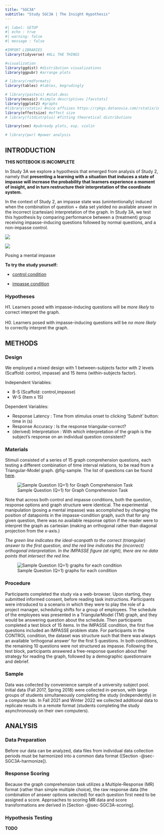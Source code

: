 ```yaml
---
title: "SGC3A"
subtitle: "Study SGC3A | The Insight Hypothesis"
---
```


```r
#| label: SETUP
#| echo : true
#| warning: false
#| message : false

#IMPORT LIBRARIES
library(tidyverse) #ALL THE THINGS

#visualization
library(ggdist) #distribution visualizations
library(ggpubr) #arrange plots

# library(rmdformats)
library(tables) #tables, begrudingly

# library(pastecs) #stat.desc
library(mosaic) #simple descriptives [favstats]
library(ggplot2) #graphs
#library(rstatix) #nice effsizes https://rpkgs.datanovia.com/rstatix/index.html
library(effectsize) #effect size
# library(fitdistrplus) #fitting theoretical distributions

library(see) #pubready plots, esp. violin

# library(pwr) #power analysis
```

\newpage

## INTRODUCTION {.unnumbered}

**THIS NOTEBOOK IS INCOMPLETE**

In Study 3A we explore a hypothesis that emerged from analysis of Study 2, namely that **presenting a learning with a situation that induces a state of impasse will increase the probability that learners experience a moment of insight, and in turn restructure their interpretation of the coordinate system.**

In the context of Study 2, an impasse state was (unintentionally) induced when the combination of question + data set yielded no available answer in the incorrect (cartesian) interpretation of the graph. In Study 3A, we test this hypothesis by comparing performance between a (treatment) group receiving impasse-inducing questions followed by normal questions, and a non-impasse control.

::: {#fig-manipulation layout-ncol="2"}
![](static/stimuli/nonimpasse.png){#fig-control}

![](static/stimuli/impasse.png){#fig-impasse}

Posing a mental impasse
:::

**To try the study yourself:**

-   [control condition](https://limitless-plains-85018.herokuapp.com/?study=SGC3A&condition=111&session=WEB-DEMO)

-   [impasse condition](https://limitless-plains-85018.herokuapp.com/?study=SGC3A&condition=121&session=WEB-DEMO)

### Hypotheses

H1. Learners posed with impasse-inducing questions will be *more likely* to correct interpret the graph.\
\
H0. Learners posed with impasse-inducing questions will be *no more likely* to correctly interpret the graph.

## METHODS

### Design

We employed a mixed design with 1 between-subjects factor with 2 levels (Scaffold: control, impasse) and 15 items (within-subjects factor).

Independent Variables:

-   B-S (Scaffold: control,impasse)
-   W-S (Item x 15)

Dependent Variables:

-   Response Latency : Time from stimulus onset to clicking 'Submit' button: time in (s)
-   Response Accuracy : Is the response triangular-correct?
-   (derived) Interpretation : With which interpretation of the graph is the subject's response on an individual question consistent?

### Materials

Stimuli consisted of a series of 15 graph comprehension questions, each testing a different combination of time interval relations, to be read from a Triangular-Model graph. @fig-sample. The list of questions can be found [here](static/stimuli/sgcx_questions.csv).

![Sample Question (Q=1) for Graph Comprehension Task](static/stimuli/sample_graphComprehensionTask_Q1.png){#fig-sample fig-alt="picture of multiple select question on the left, accompanied by a triangular model graph on the right" fig-align="center"}

Note that across both control and impasse conditions, both the question, response options and graph structure were identical. The experimental manipulation (posing a mental impasse) was accomplished by changing the position of datapoints in the impasse-condition graph, such that for any given question, there was no available response option if the reader were to interpret the graph as cartesian (making an orthogonal rather than diagonal projection from the x-axis.)

*The green line indicates the ideal-scanpath to the correct (triangular) answer to the first question, and the red line indicates the (incorrect) orthogonal interpretation. In the IMPASSE figure (at right), there are no data points that intersect the red line.*

![Sample Question (Q=1) graphs for each condition](static/stimuli/3A_conditions.png){#fig-conditions fig-alt="a triangle graph at left shows the correct (diagonal) path from the x-axis to the correct answer(datapoint f) in green, and an incorrect orthogonal projection from the x-axis to incorrect datapoint A.  At right, the same graph is depicted, but datapoint A no longer intersects the orthogonal projection from the xaxis."}

### Procedure

Participants completed the study via a web-browser. Upon starting, they submitted informed consent, before reading task instructions. Participants were introduced to a scenario in which they were to play the role of a project manager, scheduling shifts for a group of employees. The schedule of the employees was presented in a TriangularModel (TM) graph, and they would be answering question about the schedule. Then participants completed a test block of 15 items. In the IMPASSE condition, the first five questions included an IMPASSE problem state. For participants in the CONTROL condition, the dataset was structure such that there was always an available 'orthogonal answer' for the first 5 questions. In both conditions, the remaining 10 questions were not structured as impasse. Following the test block, participants answered a free-response question about their strategy for reading the graph, followed by a demographic questionnaire and debrief.

### Sample

Data was collected by convenience sample of a university subject pool. Initial data (Fall 2017, Spring 2018) were collected in-person, with large groups of students simultaneously completing the study (independently) in a computer lab. In Fall 2021 and Winter 2022 we collected additional data to replicate results in a remote format (students completing the study asynchronously on their own computers).

## ANALYSIS

### Data Preparation

Before our data can be analyzed, data files from individual data collection periods must be harmonized into a common data format ([Section -@sec-SGC3A-harmonize]).

### Response Scoring

Because the graph comprehension task utilizes a Multiple-Response (MR) format (rather than simple multiple choice), the raw response data (the combination of answer options selected) for each question first need to be assigned a score. Approaches to scoring MR data and score transformations are derived in [Section -@sec-SGC3A-scoring]. 

### Hypothesis Testing 

**TODO**




